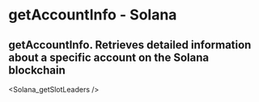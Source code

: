 # getAccountInfo - Solana

## getAccountInfo.  Retrieves detailed information about a specific account on the Solana blockchain


<Solana_getSlotLeaders />
